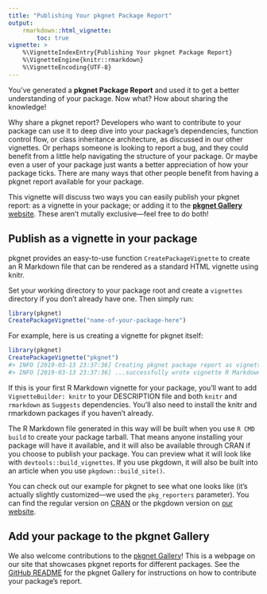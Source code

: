 ```yaml
---
title: "Publishing Your pkgnet Package Report"
output: 
    rmarkdown::html_vignette:
        toc: true
vignette: >
    %\VignetteIndexEntry{Publishing Your pkgnet Package Report}
    %\VignetteEngine{knitr::rmarkdown}
    %\VignetteEncoding{UTF-8}
---
```


You've generated a **pkgnet Package Report** and used it to get a better understanding of your package. Now what? How about sharing the knowledge!

Why share a pkgnet report? Developers who want to contribute to your package can use it to deep dive into your package's dependencies, function control flow, or class inheritance architecture, as discussed in our other vignettes. Or perhaps someone is looking to report a bug, and they could benefit from a little help navigating the structure of your package. Or maybe even a user of your package just wants a better appreciation of how your package ticks. There are many ways that other people benefit from having a pkgnet report available for your package. 

This vignette will discuss two ways you can easily publish your pkgnet report: as a vignette in your package; or adding it to the [**pkgnet Gallery** website](https://uptakeopensource.github.io/pkgnet-gallery/docs/articles/pkgnet-gallery.html). These aren't mutally exclusive---feel free to do both!

## Publish as a vignette in your package

pkgnet provides an easy-to-use function `CreatePackageVignette` to create an R Markdown file that can be rendered as a standard HTML vignette using knitr. 

Set your working directory to your package root and create a `vignettes` directory if you don't already have one. Then simply run:

```r
library(pkgnet)
CreatePackageVignette("name-of-your-package-here")
```

For example, here is us creating a vignette for pkgnet itself:

```r
library(pkgnet)
CreatePackageVignette("pkgnet")
#> INFO [2019-03-13 23:37:36] Creating pkgnet package report as vignette for pkgnet...
#> INFO [2019-03-13 23:37:36] ...successfully wrote vignette R Markdown file to /Users/jqi/repos/pkgnet/vignettes/pkgnet-report.Rmd
```

If this is your first R Markdown vignette for your package, you'll want to add `VignetteBuilder: knitr` to your DESCRIPTION file and both `knitr` and `rmarkdown` as `Suggests` dependencies. You'll also need to install the knitr and rmarkdown packages if you haven't already. 

The R Markdown file generated in this way will be built when you use `R CMD build` to create your package tarball. That means anyone installing your package will have it available, and it will also be available through CRAN if you choose to publish your package. You can preview what it will look like with `devtools::build_vignettes`. If you use pkgdown, it will also be built into an article when you use `pkgdown::build_site()`. 

You can check out our example for pkgnet to see what one looks like (it's actually slightly customized---we used the `pkg_reporters` parameter). You can find the regular version on [CRAN](https://cran.r-project.org/web/packages/pkgnet/vignettes/pkgnet-report.html) or the pkgdown version on [our website](https://uptakeopensource.github.io/pkgnet/articles/pkgnet-report.html). 

## Add your package to the pkgnet Gallery

We also welcome contributions to the [pkgnet Gallery](https://uptakeopensource.github.io/pkgnet-gallery/docs/articles/pkgnet-gallery.html)! This is a webpage on our site that showcases pkgnet reports for different packages. See the [GitHub README](https://github.com/UptakeOpenSource/pkgnet-gallery) for the pkgnet Gallery for instructions on how to contribute your package's report. 
